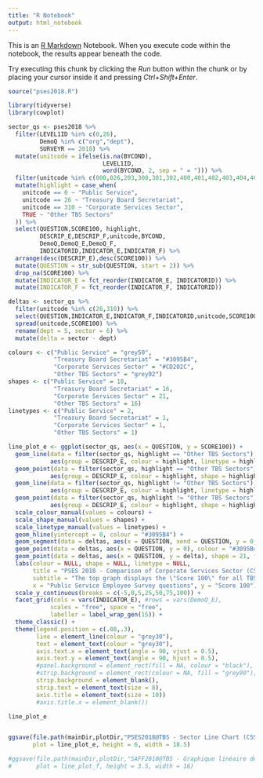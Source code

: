 ```yaml
---
title: "R Notebook"
output: html_notebook
---
```


This is an [R Markdown](http://rmarkdown.rstudio.com) Notebook. When you execute code within the notebook, the results appear beneath the code. 

Try executing this chunk by clicking the *Run* button within the chunk or by placing your cursor inside it and pressing *Ctrl+Shift+Enter*. 

```r

source("pses2018.R")

library(tidyverse)
library(cowplot)

```

```r

sector_qs <- pses2018 %>% 
  filter(LEVEL1ID %in% c(0,26), 
         DemoQ %in% c("org","dept"),
         SURVEYR == 2018) %>%
  mutate(unitcode = ifelse(is.na(BYCOND),
                           LEVEL1ID,
                           word(BYCOND, 2, sep = " = "))) %>%
  filter(unitcode %in% c(000,026,203,300,301,302,400,401,402,403,404,405,406,407,408,305,306,307,308,309,310,311,312,313,314,315)) %>%
  mutate(highlight = case_when(
    unitcode == 0 ~ "Public Service",
    unitcode == 26 ~ "Treasury Board Secretariat",
    unitcode == 310 ~ "Corporate Services Sector",
    TRUE ~ "Other TBS Sectors"
  )) %>% 
  select(QUESTION,SCORE100, highlight,
         DESCRIP_E,DESCRIP_F,unitcode,BYCOND,
         DemoQ,DemoQ_E,DemoQ_F,
         INDICATORID,INDICATOR_E,INDICATOR_F) %>%
  arrange(desc(DESCRIP_E),desc(SCORE100)) %>%
  mutate(QUESTION = str_sub(QUESTION, start = 2)) %>% 
  drop_na(SCORE100) %>% 
  mutate(INDICATOR_E = fct_reorder(INDICATOR_E, INDICATORID)) %>% 
  mutate(INDICATOR_F = fct_reorder(INDICATOR_F, INDICATORID))

deltas <- sector_qs %>% 
  filter(unitcode %in% c(26,310)) %>% 
  select(QUESTION,INDICATOR_E,INDICATOR_F,INDICATORID,unitcode,SCORE100) %>%
  spread(unitcode,SCORE100) %>% 
  rename(dept = 5, sector = 6) %>% 
  mutate(delta = sector - dept)

colours <- c("Public Service" = "grey50",
             "Treasury Board Secretariat" = "#3095B4",
             "Corporate Services Sector" = "#CD202C",
             "Other TBS Sectors" = "grey92")
shapes <- c("Public Service" = 18,
             "Treasury Board Secretariat" = 16,
             "Corporate Services Sector" = 21,
             "Other TBS Sectors" = 16)
linetypes <- c("Public Service" = 2,
             "Treasury Board Secretariat" = 1,
             "Corporate Services Sector" = 1,
             "Other TBS Sectors" = 1)

line_plot_e <- ggplot(sector_qs, aes(x = QUESTION, y = SCORE100)) +
  geom_line(data = filter(sector_qs, highlight == "Other TBS Sectors"),
            aes(group = DESCRIP_E, colour = highlight, linetype = highlight)) +
  geom_point(data = filter(sector_qs, highlight == "Other TBS Sectors"), fill = "white",
            aes(group = DESCRIP_E, colour = highlight, shape = highlight)) +
  geom_line(data = filter(sector_qs, highlight != "Other TBS Sectors"),
            aes(group = DESCRIP_E, colour = highlight, linetype = highlight)) +
  geom_point(data = filter(sector_qs, highlight != "Other TBS Sectors"), fill = "white",
            aes(group = DESCRIP_E, colour = highlight, shape = highlight)) +
  scale_colour_manual(values = colours) +
  scale_shape_manual(values = shapes) +
  scale_linetype_manual(values = linetypes) +
  geom_hline(yintercept = 0, colour = "#3095B4") +
  geom_segment(data = deltas, aes(x = QUESTION, xend = QUESTION, y = 0, yend = delta), colour = "grey70") +
  geom_point(data = deltas, aes(x = QUESTION, y = 0), colour = "#3095B4") +
  geom_point(data = deltas, aes(x = QUESTION, y = delta), shape = 21, fill = "white", colour = "#CD202C") +
  labs(colour = NULL, shape = NULL, linetype = NULL, 
       title = "PSES 2018 - Comparison of Corporate Services Sector (CSS) and Treasury Board Secretariat (TBS)",
       subtitle = "The top graph displays the \"Score 100\" for all TBS sectors, TBS and the Public Service. The bottom graph displays the postive and negative differences between TBS scores (flat line) and CSS scores.",
       x = "Public Service Employee Survey questions", y = "Score 100") +
  scale_y_continuous(breaks = c(-5,0,5,25,50,75,100)) +
  facet_grid(cols = vars(INDICATOR_E), #rows = vars(DemoQ_E),
            scales = "free", space = "free",
            labeller = label_wrap_gen(15)) +
  theme_classic() +
  theme(legend.position = c(.08,.3),
        line = element_line(colour = "grey30"),
        text = element_text(colour = "grey30"),
        axis.text.x = element_text(angle = 90, vjust = 0.5),
        axis.text.y = element_text(angle = 90, hjust = 0.5),
        #panel.background = element_rect(fill = NA, colour = "black"),
        #strip.background = element_rect(colour = NA, fill = "grey90"),
        strip.background = element_blank(),
        strip.text = element_text(size = 8),
        axis.title = element_text(size = 10))
        #axis.title.x = element_blank())

line_plot_e


ggsave(file.path(mainDir,plotDir,"PSES2018@TBS - Sector Line Chart (CSS).svg"),
       plot = line_plot_e, height = 6, width = 18.5)

#ggsave(file.path(mainDir,plotDir,"SAFF2018@TBS - Graphique linéaire des secteurs (SSC).svg"),
#       plot = line_plot_f, height = 3.5, width = 16)

```
